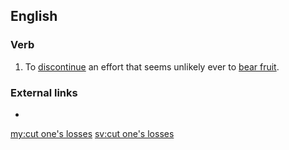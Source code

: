 ==English==

===Verb===
{{en-verb|head=[[cut]] [[one's]] [[losses]]|cuts one's losses|cutting one's losses|cut one's losses}}

# To [[discontinue]] an effort that seems unlikely ever to [[bear fruit]].

===External links===
* {{projectlink|pedia|sunk cost}}

[[my:cut one's losses]]
[[sv:cut one's losses]]